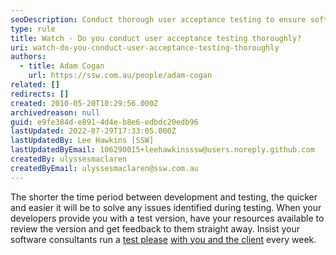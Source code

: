 ```yaml
---
seoDescription: Conduct thorough user acceptance testing to ensure software meets client needs and identify issues early on.
type: rule
title: Watch - Do you conduct user acceptance testing thoroughly?
uri: watch-do-you-conduct-user-acceptance-testing-thoroughly
authors:
  - title: Adam Cogan
    url: https://ssw.com.au/people/adam-cogan
related: []
redirects: []
created: 2010-05-20T10:29:56.000Z
archivedreason: null
guid: e9fe384d-e891-4d4e-b8e6-edbdc20edb96
lastUpdated: 2022-07-29T17:33:05.000Z
lastUpdatedBy: Lee Hawkins [SSW]
lastUpdatedByEmail: 106290015+leehawkinsssw@users.noreply.github.com
createdBy: ulyssesmaclaren
createdByEmail: ulyssesmaclaren@ssw.com.au
---
```


The shorter the time period between development and testing, the quicker and easier it will be to solve any issues identified during testing. When your developers provide you with a test version, have your resources available to review the version and get feedback to them straight away.
Insist your software consultants run a [test please](/request-a-test-please) [with you and the client](/conduct-a-test-please-internally-and-then-with-the-client) every week.
